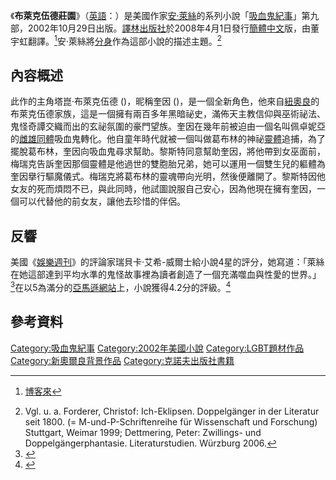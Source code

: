 {{noteTA
|G1=Show
|1=zh-tw:安·萊絲; zh-hk:安妮·萊絲; zh-cn:安妮·赖斯;
|2=zh-tw:萊絲; zh-hk:萊絲; zh-cn:赖斯;
|3=zh-tw:吸血鬼紀事; zh-hk:吸血鬼大全; zh-cn:吸血鬼编年史;
|4=zh-tw:聖血與純金; zh-cn:血与黄金;
|5=zh-tw:血夜頌歌; zh-cn:血颂;
|6=zh-tw:黎斯特; zh-cn:莱斯特;
}}

{{Infobox book 
| name          = 布萊克伍德莊園<br />{{lang|en|''Blackwood Farm''}}
| title_orig     = {{lang|en|''Blackwood Farm''}}
| image         = Blackwood Farm (Original Edition Hardcover).jpg
| caption       = 初版精裝本封面
| author        = [[安·萊絲|安·萊絲]]
| country       = {{USA}}
| language      = [[英語|英語]]
| series        = [[吸血鬼紀事|吸血鬼紀事]]<br>梅菲爾女巫生涯
| subject       = [[吸血鬼|吸血鬼]]，[[巫術|巫術]]
| genre         = [[懸疑|懸疑]]，[[愛情小說|羅曼史]]，[[恐怖小說|恐怖]]
| pub_date    = {{flagicon|USA}} 2002年10月29日<br />{{flagicon|PRC}} 2008年4月1日
| publisher    = [[克诺夫出版社|克诺夫出版社]]
| media_type    = [[精裝書|精裝書]]，[[平裝書|平裝書]]
| pages         = 544頁
| isbn          = 0-345-44368-3
| preceded_by   = 《[[聖血與純金|聖血與純金]]》、《{{tsl|en|Taltos (Rice novel)|非我族類}}》
| followed_by   = 《[[血夜頌歌|血夜頌歌]]》
}}

《'''布萊克伍德莊園'''》（[[英語|英語]]：{{lang|en|''Blackwood Farm''}}）是美國作家[[安·萊絲|安·萊絲]]的系列小說「[[吸血鬼紀事|吸血鬼紀事]]」第九部，2002年10月29日出版。[[譯林出版社|譯林出版社]]於2008年4月1日發行[[簡體中文|簡體中文]]版，由董宇虹翻譯。<ref>{{cite web|url=http://www.books.com.tw/products/CN10115025|title=布萊克伍德莊園 (簡體書)|access-date=2017-03-21|archive-date=2019-12-05|archive-url=https://web.archive.org/web/20191205064157/https://www.books.com.tw/products/CN10115025}} [[博客來|博客來]]</ref>安·萊絲將[[分身|分身]]作為這部小說的描述主題。<ref> Vgl. u. a. Forderer, Christof: Ich-Eklipsen. Doppelgänger in der Literatur seit 1800. (= M-und-P-Schriftenreihe für Wissenschaft und Forschung) Stuttgart, Weimar 1999; Dettmering, Peter: Zwillings- und Doppelgängerphantasie. Literaturstudien. Würzburg 2006. </ref>

== 內容概述 ==
此作的主角塔崑·布萊克伍德 ({{lang|en|Tarquin Blackwood}})，昵稱奎因 ({{lang|en|Quinn}})，是一個全新角色，他來自[[紐奧良|紐奧良]]的布萊克伍德家族，這是一個擁有兩百多年黑暗祕史，滿佈天主教信仰與巫術祕法、鬼怪奇譚交織而出的玄祕氛圍的豪門望族。奎因在幾年前被迫由一個名叫佩卓妮亞的[[雌雄同體|雌雄同體]]吸血鬼轉化。他自童年時代就被一個叫做葛布林的神祕[[靈體|靈體]]追捕，為了擺脫葛布林，奎因向吸血鬼{{tsl|en|Lestat de Lioncourt|黎斯特·德·萊昂柯特}}尋求幫助。黎斯特同意幫助奎因，將他帶到女巫{{tsl|en|Merrick Mayfair|梅瑞克·梅菲爾}}面前，梅瑞克告訴奎因那個靈體是他過世的雙胞胎兄弟，她可以運用一個雙生兒的軀體為奎因擧行驅魔儀式。梅瑞克將葛布林的靈魂帶向光明，然後便離開了。黎斯特因他女友的死而煩悶不已，與此同時，他試圖說服自己安心，因為他現在擁有奎因，一個可以代替他的前女友，讓他去珍惜的伴侶。

== 反響 ==
美國《[[娛樂週刊|娛樂週刊]]》的評論家瑞貝卡·艾希-威爾士給小說4星的評分，她寫道：「萊絲在她這部達到平均水準的鬼怪故事裡為讀者創造了一個充滿噬血與性愛的世界。」<ref>{{cite web |url=http://www.ew.com/ew/article/0,,386367,00.html |title=Blackwood Farm (2002) |author=Rebecca Ascher-Walsh |date=8 ноября 2002 |publisher=[[Entertainment_Weekly|Entertainment Weekly]] |language=en |accessdate=2012-03-08 |archiveurl=https://www.webcitation.org/6AgARGQAc?url=http://www.ew.com/ew/article/0,,386367,00.html |archivedate=2012-09-14 |deadurl=yes }}</ref>在以5為滿分的[[亞馬遜公司|亞馬遜網站]]上，小說獲得4.2分的評級。<ref>{{cite web |url=https://www.amazon.com/Blackwood-Farm-Vampire-Chronicles-No/dp/0345443683/ref=dp_return_2/159-2455349-6133055?_encoding=UTF8&n=283155&s=books |title=Blackwood Farm |work=[[Amazon.com|Amazon.com]] |language=en |accessdate=2012-03-08 |archiveurl=https://www.webcitation.org/6AgAS51Rb?url=http://www.amazon.com/Blackwood-Farm-The-Vampire-Chronicles/dp/sitb-next/0345443683 |archivedate=2012-09-14 |deadurl=yes }}</ref>

== 參考資料 ==
{{reflist}}

[[Category:吸血鬼紀事|Category:吸血鬼紀事]]
[[Category:2002年美國小說|Category:2002年美國小說]]
[[Category:LGBT題材作品|Category:LGBT題材作品]]
[[Category:新奧爾良背景作品|Category:新奧爾良背景作品]]
[[Category:克諾夫出版社書籍|Category:克諾夫出版社書籍]]